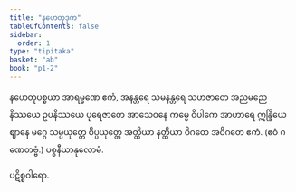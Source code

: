 ```yaml
---
title: "နဟေတုဒုက"
tableOfContents: false
sidebar:
  order: 1
type: "tipitaka"
basket: "ab"
book: "p1-2"
---
```



<DynamicBreadcrumb />

<Division number="17" book="p1-2" e="ch" v="37" p="281">

<Paragraph number="1701" book="p1-2">
နဟေတုပစ္စယာ အာရမ္မဏေ ဧကံ, အနန္တရေ သမနန္တရေ သဟဇာတေ အညမညေ နိဿယေ ဥပနိဿယေ ပုရေဇာတေ အာသေဝနေ ကမ္မေ ဝိပါကေ အာဟာရေ ဣန္ဒြိယေ ဈာနေ မဂ္ဂေ သမ္ပယုတ္တေ ဝိပ္ပယုတ္တေ အတ္ထိယာ နတ္ထိယာ ဝိဂတေ အဝိဂတေ ဧကံ. (ဧဝံ ဂဏေတဗ္ဗံ.)

</Paragraph>
</Division>

<Paragraph number="1702" type="center" book="p1-2">
ပစ္စနီယာနုလောမံ.

  
ပဋိစ္စဝါရော.
</Paragraph>